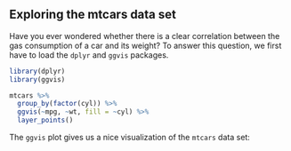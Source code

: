 ## Exploring the mtcars data set

Have you ever wondered whether there is a clear correlation between the gas consumption of a car and its weight?
To answer this question, we first have to load the `dplyr` and `ggvis` packages.

```r
library(dplyr)
library(ggvis)
```

```r
mtcars %>%
  group_by(factor(cyl)) %>%
  ggvis(~mpg, ~wt, fill = ~cyl) %>%
  layer_points()
```

The `ggvis` plot gives us a nice visualization of the `mtcars` data set:

```r
```
